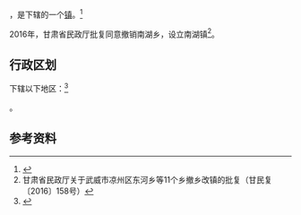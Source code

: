 {{中国乡级行政区|62/06/21/211/000}}

'''{{PAGENAMEBASE}}'''，是{{PRC admin/fullname|62/06/21/211/000|3}}下辖的一个[[行政建制镇|镇]]。<ref>{{PRC admin/ref sgc|{{PRC admin/parent|62/06/21/211/000}}}}</ref>

2016年，甘肃省民政厅批复同意撤销南湖乡，设立南湖镇<ref>甘肃省民政厅关于武威市凉州区东河乡等11个乡撤乡改镇的批复（甘民复〔2016〕158号）</ref>。

== 行政区划 ==

{{PAGENAMEBASE}}下辖以下地区：<ref>{{PRC admin/ref sgc|62/06/21/211/000}}</ref>

{{PRC admin/children|62/06/21/211/000}}。

== 参考资料 ==

{{reflist}}

{{行政区划小作品}}
{{PRC admin/navcat|62/06/21/211/000}}